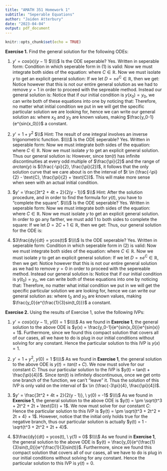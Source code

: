 ```yaml
---
title: "AMATH 351 Homework 1"
subtitle: "Seperable Equations"
author: "Jaiden Atterbury"
date: "2023-04-04"
output: pdf_document
---
```


```r
knitr::opts_chunk$set(echo = TRUE)
```

**Exercise 1.** Find the general solution for the following ODEs:

1. $y' = cos(x)(y - 1)$ 
$\\\\$
Is the ODE seperable? Yes. Written in seperable form:
\begin{align}
\frac{dy}{y-1} &= cos(x)dx
\end{align}
Condition in which seperable form in (1) is valid:
\begin{align*}
y &\neq 1
\end{align*}
Now we must integrate both sides of the equation:
\begin{align*}
\int\frac{dy}{y-1} &= \int cos(x)dx + \text{C} \\
\text{ln}|y-1| &= sin(x) + \text{C}
\end{align*}
where $C \in \mathbb{R}$. Now we must isolate $y$ to get an explicit general solution:
\begin{align*}
|y-1| &= e^\text{C}e^{sin(x)} \\
y-1 &= \pm e^\text{C}e^{sin(x)} \\
y &= \pm e^\text{C}e^{sin(x)} + 1
\end{align*}
If we let $D = \pm e^{\text{C}} \in \mathbb{R}$, then we get:
\begin{align*}
y &= De^{sin(x)} + 1
\end{align*}
Notice however that this is not our entire general solution as we had to remove $y = 1$ in order to proceed with the sepreable method. Instead our general solution is:
\begin{align*}
y(x) &= De^{sin(x)} + 1, \quad \text{if $y(x_0) \neq 1$} \\
y(x) &= 1, \quad \text{if $y(x_0) = 1$}
\end{align*}
Notice that if our initial condition is $y(x_0) = y_0$, we can write both of these equations into one by noticing that:
\begin{align*}
y_0 &= De^{sin(x_0)}+1 \\
y_0-1 &= De^{sin(x_0)} \\
D &= \frac{y_0-1}{e^{sin(x_0)}}
\end{align*}
Therefore, no matter what initial condition we put in we will get the specific particular solution we are looking for, hence we can write our general solution as:
\begin{align*}
y(x) &= \frac{y_0-1}{e^{sin(x_0)}}e^{sin(x)} + 1
\end{align*}
where $x_0$ and $y_0$ are known values, making $\frac{y_0-1}{e^{sin(x_0)}}$ a constant.

2. $y' = 1 + y^2$
$\\$
Hint: The result of one integral involves an inverse trigonometric function.
$\\\\$
Is the ODE seperable? Yes. Written in seperable form:
\begin{align*}
\frac{dy}{1+y^2} &= dt
\end{align*}
Now we must integrate both sides of the equation:
\begin{align*}
\int\frac{dy}{1+y^2} &= \int dt + \text{C} \\
\text{arctan}(y) &= t + \text{C}
\end{align*}
where $C \in \mathbb{R}$. Now we must isolate $y$ to get an explicit general solution.
\begin{align*}
y &= tan(t + \text{C})
\end{align*}
Thus our general solution is:
\begin{align*}
y(t) &= tan(t + \text{C})
\end{align*}
However, since $tan(t)$ has infinite discontinuities at every odd multiple of $\frac{\pi}{2}$ and the range of $arctan(y)$ is $(\frac{-\pi}{2}, \frac{\pi}{2})$, it follows that the only solution curve that we care about is on the interval of $t \in (\frac{-\pi}{2} - \text{C}, \frac{\pi}{2} + \text{C})$. This will make more sense when seen with an actual initial condition.

3. $y' = \frac{3t^2 + 4t + 2}{2(y - 1)}$
$\\$
Hint: After the solution procedure, and in order to find the formula for $y(t)$, you have to “complete the square”.
$\\\\$
Is the ODE seperable? Yes. Written in seperable form:
\begin{align*}
(y - 1)dy &= \frac{3}{2}t^2 + 2t + 1 
\end{align*}
Now we must integrate both sides of the equation:
\begin{align*}
\int (y - 1)dy &= \int \frac{3}{2}t^2 + 2t + 1 + \text{C}\\
\frac{1}{2}y^2 - y &= \frac{1}{2}t^3 + t^2 + t + \text{C}
\end{align*}
where $C \in \mathbb{R}$. Now we must isolate $y$ to get an explicit general solution.
\begin{align*}
y^2 - 2y &= t^3 + 2t^2 + 2t +2\text{C}
\end{align*}
In order to go any farther, we must add $1$ to both sides to complete the square:
\begin{align*}
y^2 - 2y  + 1 &= t^3 + 2t^2 + 2t +2\text{C} + 1 \\
(y - 1)^2 &= t^3 + 2t^2 + 2t +2\text{C} + 1 \\
y - 1 &= \pm \sqrt{t^3 + 2t^2 + 2t +2\text{C} + 1} \\
y &= \pm \sqrt{t^3 + 2t^2 + 2t +2\text{C} + 1} + 1
\end{align*}
If we let $D = 2C+1 \in \mathbb{R}$, then we get:
\begin{align*}
y &= \pm \sqrt{t^3 + 2t^2 + 2t + \text{D}} + 1
\end{align*}
Thus, our general solution for the ODE is:
\begin{align*}
y(t) &= \pm \sqrt{t^3 + 2t^2 + 2t + \text{D}} + 1
\end{align*}

4. $3\frac{dy}{dt} = ycos(t)$
$\\\\$
Is the ODE seperable? Yes. Written in seperable form:
\begin{align}
\frac{dy}{y} &= \frac{1}{3}cos(t)dt
\end{align}
Condition in which seperable form in (2) is valid:
\begin{align*}
y &\neq 0
\end{align*}
Now we must integrate both sides of the equation:
\begin{align*}
\int\frac{dy}{y} &= \int \frac{1}{3}cos(t)dt + \text{C} \\
\text{ln}|y| &= \frac{1}{3}sin(t) + \text{C}
\end{align*}
where $C \in \mathbb{R}$. Now we must isolate $y$ to get an explicit general solution:
\begin{align*}
|y| &= e^\text{C}e^{\frac{1}{3}sin(t)} \\
y &= \pm e^\text{C}e^{\frac{1}{3}sin(t)}
\end{align*}
If we let $D = \pm e^{\text{C}} \in \mathbb{R}$, then we get:
\begin{align*}
y &= De^{\frac{1}{3}sin(t)}
\end{align*}
Notice however that this is not our entire general solution as we had to remove $y = 0$ in order to proceed with the sepereable method. Instead our general solution is:
\begin{align*}
y(t) &= De^{\frac{1}{3}sin(t)}, \quad \text{if $y(t_0) \neq 1$} \\
y(t) &= 1, \quad \text{if $y(t_0) = 1$}
\end{align*}
Notice that if our initial condition is $y(t_0) = y_0$, we can write both of these equations into one by noticing that:
\begin{align*}
y_0 &= De^{\frac{1}{3}sin(t_0)} \\
D &= \frac{y_0}{e^{\frac{1}{3}sin(t_0)}}
\end{align*}
Therefore, no matter what initial condition we put in we will get the specific particular solution we are looking for, hence we can write our general solution as:
\begin{align*}
y(t) &= \frac{y_0}{e^{\frac{1}{3}sin(t_0)}}e^{\frac{1}{3}sin(t)}
\end{align*}
where $t_0$ and $y_0$ are known values, making $\frac{y_0}{e^{\frac{1}{3}sin(t_0)}}$ a constant.

**Exercise 2.** Using the results of Exercise 1, solve the following IVPs:

1. $y' = cos(x)(y - 1), \  y(0) = 1$
$\\\\$
As we found in **Exercise 1**, the general solution to the above ODE is $y(x) = \frac{y_0-1}{e^{sin(x_0)}}e^{sin(x)} + 1$. Furthermore, since we found this compact solution that covers all of our cases, all we have to do is plug in our initial conditions without solving for any constant. Hence the particular solution to this IVP is $y(x) = 1$.

2. $y' = 1 + y^2, \ y(0) = 1$
$\\\\$
As we found in **Exercise 1**, the general solution to the above ODE is $y(t) = tan(t + C)$. We now must solve for our constant $C$:
\begin{align*}
1 &= tan(C) \\
C &= arctan(1) \\
C &= \frac{\pi}{4} \quad \text{(Since the range of $arctan(y)$ is $(\frac{-\pi}{2}, \frac{\pi}{2})$)}
\end{align*}
Thus our particular solution to the IVP is $y(t) = tan(t + \frac{\pi}{4})$. Since $tan(t)$ is infinitely discontinuous, once we get onto one branch of the function, we can't "leave" it. Thus the solution of this IVP is only valid on the interval of $x \in (\frac{-3\pi}{4}, \frac{\pi}{4})$.

3. $y' = \frac{3t^2 + 4t + 2}{2(y - 1)}, \ y(0) = -1$
$\\\\$
As we found in **Exercise 1**, the general solution to the above ODE is $y(t) = \pm \sqrt{t^3 + 2t^2 + 2t + \text{D}} + 1$. We now must solve for our constant $C$:
\begin{align*}
-1 &= \pm \sqrt{0^3 + 2(0)^2 + 2(0) + D} + 1 \\
-2 &= \pm \sqrt{0^3 + 2(0)^2 + 2(0) + D} \\
D &= 4
\end{align*}
Hence the particular solution to this IVP is $y(t) = \pm \sqrt{t^3 + 2t^2 + 2t + 4} + 1$. However, notice that the initial only holds true for the negative branch, thus our particular solution is actually $y(t) = 1 - \sqrt{t^3 + 2t^2 + 2t + 4}$.

4. $3\frac{dy}{dt} = ycos(t), \ y(1) = 0$
$\\\\$
As we found in **Exercise 1**, the general solution to the above ODE is $y(t) = \frac{y_0}{e^{\frac{1}{3}sin(t_0)}}e^{\frac{1}{3}sin(t)}$. Furthermore, since we found this compact solution that covers all of our cases, all we have to do is plug in our initial conditions without solving for any constant. Hence the particular solution to this IVP is $y(t) = 0$.

